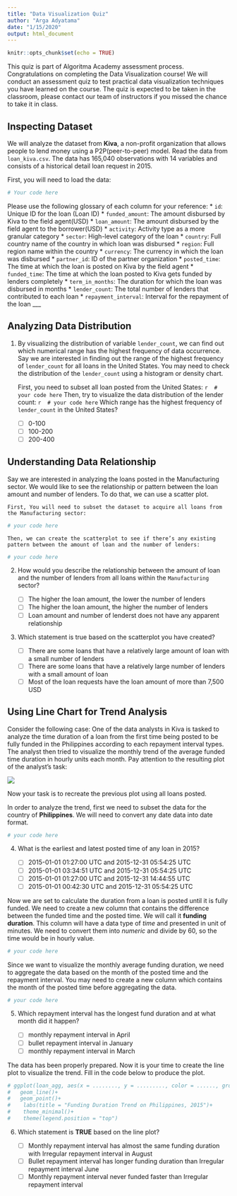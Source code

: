 ---
title: "Data Visualization Quiz"
author: "Arga Adyatama"
date: "1/15/2020"
output: html_document
---

```{r setup, include=FALSE}
knitr::opts_chunk$set(echo = TRUE)
```

This quiz is part of Algoritma Academy assessment process. Congratulations on completing the Data Visualization course! We will conduct an assessment quiz to test practical data visualization techniques you have learned on the course. The quiz is expected to be taken in the classroom, please contact our team of instructors if you missed the chance to take it in class.

## Inspecting Dataset
 
We will analyze the dataset from **Kiva**, a non-profit organization that allows people to lend money using a P2P(peer-to-peer) model. Read the data from `loan_kiva.csv`. The data has 165,040 observations with 14 variables and consists of a historical detail loan request in 2015. 

First, you will need to load the data:

```{r}
# Your code here
```

Please use the following glossary of each column for your reference:
* `id`: Unique ID for the loan (Loan ID)
* `funded_amount`: The amount disbursed by Kiva to the field agent(USD)
* `loan_amount`: The amount disbursed by the field agent to the borrower(USD)
* `activity`: Activity type as a more granular category
* `sector`: High-level category of the loan
* `country`: Full country name of the country in which loan was disbursed
* `region`: Full region name within the country
* `currency`: The currency in which the loan was disbursed
* `partner_id`: ID of the partner organization
* `posted_time`: The time at which the loan is posted on Kiva by the field agent
* `funded_time`: The time at which the loan posted to Kiva gets funded by lenders completely
* `term_in_months`: The duration for which the loan was disbursed in months
* `lender_count`: The total number of lenders that contributed to each loan
* `repayment_interval`: Interval for the repayment of the loan
___

## Analyzing Data Distribution

1. By visualizing the distribution of variable `lender_count`, we can find out which numerical range has the highest frequency of data occurrence. Say we are interested in finding out the range of the highest frequency of `lender_count` for all loans in the United States. You may need to check the distribution of the `lender_count` using a histogram or density chart.

    First, you need to subset all loan posted from the United States:
    ```{r}
    # your code here
    ```
    Then, try to visualize the data distribution of the lender count:
    ```{r}
    # your code here
    ```
    Which range has the highest frequency of `lender_count` in the United States?
    
   - [ ] 0-100
   - [ ] 100-200
   - [ ] 200-400

## Understanding Data Relationship

Say we are interested in analyzing the loans posted in the Manufacturing sector. We would like to see the relationship or pattern between the loan amount and number of lenders. To do that, we can use a scatter plot.

    First, You will need to subset the dataset to acquire all loans from the Manufacturing sector:
```{r}
# your code here
```
    
    Then, we can create the scatterplot to see if there’s any existing pattern between the amount of loan and the number of lenders:
```{r}
# your code here
```

2. How would you describe the relationship between the amount of loan and the number of lenders from all loans within the `Manufacturing` sector?  
   - [ ] The higher the loan amount, the lower the number of lenders
   - [ ] The higher the loan amount, the higher the number of lenders
   - [ ] Loan amount and number of lenderst does not have any apparent relationship

3. Which statement is true based on the scatterplot you have created?

   - [ ] There are some loans that have a relatively large amount of loan with a small number of lenders
   - [ ] There are some loans that have a relatively large number of lenders with a small amount of loan
   - [ ] Most of the loan requests have the loan amount of more than 7,500 USD

## Using Line Chart for Trend Analysis

Consider the following case: One of the data analysts in Kiva is tasked to analyze the time duration of a loan from the first time being posted to be fully funded in the Philippines according to each repayment interval types. The analyst then tried to visualize the monthly trend of the average funded time duration in hourly units each month. Pay attention to the resulting plot of the analyst’s task:

![](Guatemala.png)

Now your task is to recreate the previous plot using all loans posted.

In order to analyze the trend, first we need to subset the data for the country of **Philippines**. We will need to convert any date data into date format.

```{r}
# your code here
```

4. What is the earliest and latest posted time of any loan in 2015?

   - [ ] 2015-01-01 01:27:00 UTC and 2015-12-31 05:54:25 UTC
   - [ ] 2015-01-01 03:34:51 UTC and 2015-12-31 05:54:25 UTC
   - [ ] 2015-01-01 01:27:00 UTC and 2015-12-31 14:44:55 UTC
   - [ ] 2015-01-01 00:42:30 UTC and 2015-12-31 05:54:25 UTC

Now we are set to calculate the duration from a loan is posted until it is fully funded. We need to create a new column that contains the difference between the funded time and the posted time. We will call it **funding duration**.  This column will have a data type of *time* and presented in unit of minutes. We need to convert them into *numeric* and divide by 60, so the time would be in hourly value. 

```{r}
# your code here
```

Since we want to visualize the monthly average funding duration, we need to aggregate the data based on the month of the posted time and the repayment interval. You may need to create a new column which contains the month of the posted time before aggregating the data.

```{r}
# your code here
```

5. Which repayment interval has the longest fund duration and at what month did it happen?

   - [ ] monthly repayment interval in April
   - [ ] bullet repayment interval in January
   - [ ] monthly repayment interval in March

The data has been properly prepared. Now it is your time to create the line plot to visualize the trend. Fill in the code below to produce the plot.

```{r}
# ggplot(loan_agg, aes(x = ........, y = ........., color = ......, group = .....))+
#   geom_line()+
#   geom_point()+
#    labs(title = "Funding Duration Trend on Philippines, 2015")+
#    theme_minimal()+
#    theme(legend.position = "top")
```

6. Which statement is **TRUE** based on the line plot?

   - [ ] Monthly repayment interval has almost the same funding duration with Irregular repayment interval in August
   - [ ] Bullet repayment interval has longer funding duration than Irregular repayment interval June
   - [ ] Monthly repayment interval never funded faster than Irregular repayment interval
